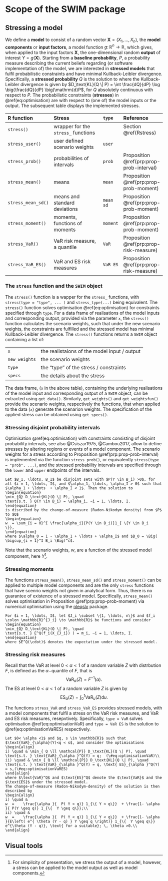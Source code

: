 

# Scope of the SWIM package



## Stressing a model {#Rfunctions}


We define a **model** to consist of a random vector $\boldsymbol{X} = (X_1, \ldots, X_n)$, the **model components** or **input factors**, a model function $g \colon \mathbb{R}^n \to \mathbb{R}$, which gives, when applied to the input factors $\boldsymbol{X}$, the one-dimensional random **output** of interest $Y = g(\boldsymbol{X})$. Starting from a **baseline probability**, $P$, a probability measure describing the current beliefs regarding (or software implementation of) the model, we are interested in **stressed models** that fulfil probabilistic constraints and have minimal Kullback-Leibler divergence. Specifically, a **stressed probability** $Q$ is the solution to 
\begin{equation} 
\min_{ Q \in \mathcal{P}} D_\text{KL}(Q \| P), \quad
\text{s.t. probabilistic constraints of the model under }Q \text{ hold},
(\#eq:optimisation)
\end{equation}
where the Kullback-Leibler divergence is given by $D_\text{KL}(Q \| P)  = \int \frac{dQ}{dP} \log \big(\frac{dQ}{dP} \big)\mathrm{d}P$, for $Q$ absolutely continuous with respect to $P$. The probabilistic constraints (**stresses**) in \@ref(eq:optimisation) are with respect to (one of) the model inputs or the output. The subsequent table displays the implemented stresses.     

| R function             | Stress                                | `type`  |  Reference  
| :--------------------- | :------------------------------------ |:--------|:------------------ 
| `stress()`             | wrapper for the `stress_` functions   |         | Section \@ref(Rstress)
| `stress_user()`        | user defined scenario weights         |`user`   |
| `stress_prob()`        | probabilities of intervals            |`prob`   | Proposition \@ref(prp:prop-prob-interval)
| `stress_mean()`        | means                                 |`mean`   | Proposition \@ref(prp:prop-prob-moment)
| `stress_mean_sd()`     | means and standard deviations         |`mean sd`| Proposition \@ref(prp:prop-prob-moment)
| `stress_moment()`      | moments, functions of moments         |`moment` | Proposition \@ref(prp:prop-prob-moment)
| `stress_VaR()`         | VaR risk measure, a quantile          |`VaR`    | Proposition \@ref(prp:prop-risk-measure)
| `stress_VaR_ES()`      | VaR and ES risk measures              |`VaR ES` | Proposition \@ref(prp:prop-risk-measure)


### The `stress` function and the `SWIM` object {#Rstress}
The `stress()` function is a wapper for the `stress_` functions, with `stress(type = "type", ... )` and `stress_type(...)` being equivalent. The `stress()` function solves optimisation \@ref(eq:optimisation) for constraints specified through `type`. For a data frame of realisations of the model inputs and corresponding output, provided via the parameter `x`, the `stress()` function calculates the scenario weights, such that under the new scenario weights, the constraints are fulfilled and the stressed model has minimal Kullback-Leibler divergence. The `stress()` functions returns a `SWIM` object containing a list of:

| | |
| :---           | :--- |       
| `x`            | the realistaions of the model input / output |
| `new_weights`  | the scenario weights |
| `type`         | the "type" of the stress / constraints |
| `specs`        | the details about the stress |

The data frame, (`x` in the above table), containing the underlying realisations of the model input and corresponding output of a `SWIM` object, can be extracted using `get_data()`. Similarly, `get_weights()` and `get_weightsfun()` provide the scenario weights, respectively the functions, that when applied to the data (`x`) generate the scenarion weights. The specification of the applied stress can be obtained using `get_specs()`.

### Stressing disjoint probability intervals 

Optimisation \@ref(eq:optimisation) with constraints consisting of disjoint probability intervals, see also @Csiszar1975, @Cambou2017, allow to define stresses by altering regions or events of a model component. The scenario weights for a stress according to Proposition \@ref(prp:prop-prob-interval) is implemented via the function `stress_prob()`, or equivalently `stress(type = "prob", ...)`, and the stressed probability intervals are specified through the `lower` and `upper` endpoints of the intervals.


```proposition

Let $B_1, \ldots, B_I$ be disjoint sets with $P(Y \in B_i) >0$, for all $i = 1, \ldots, I$, and $\alpha_1, \ldots, \alpha_I > 0$ such that $\alpha_1 + \ldots  + \alpha_I < 1$. Then the solution to 
\begin{equation} 
\min_{Q} D_\text{KL}(Q \| P), \quad
\text{s.t. } Q(Y \in B_i) = \alpha_i, ~i = 1, \ldots, I.
\end{equation}
is discribed by the change-of-measure (Radon-Nikodym density) from $P$ to $Q$
\begin{equation} 
w  = \sum_{i = 0}^I \frac{\alpha_i}{P(Y \in B_i)}1_{ \{Y \in B_i
\}},
\end{equation}
where $\alpha_0 = 1 - \alpha_1 + \ldots + \alpha_I$ and $B_0 = \Big( \bigcup_{i = 1}^I B_i \Big)^c$.        
```

Note that the scenario weights, $w$, are a function of the stressed model component, here $Y$^[For simpilcity of presentation, we stress the output of a model, however, a stress can be applied to the model output as well as model components.]. 


### Stressing moments 



The functions `stress_mean()`, `stress_mean_sd()` and `stress_moment()` can be applied to multiple model components and are the only `stress` functions that have scenrio weights not given in analytical form. Thus, there is no guarantee of existence of a stressed model. Specifically, `stress_mean()` solves optimisation in Proposition \@ref(prp:prop-prob-moment) via numerical optimisation using the [nleqslv](https://CRAN.R-project.org/package=nleqslv) package.


```proposition
For $i = 1, \ldots, I$, let $J_i \subset \{1, \ldots, n\}$ and $f_i \colon \mathbb{R}^{J_i} \to \mathbb{R}$ be functions and consider
\begin{equation} 
\min_{Q} D_\text{KL}(Q \| P), \quad
\text{s.t. } E^Q(f_i(X_{J_i}) ) = m_i, ~i = 1, \ldots, I.
\end{equation}
where $E^Q(\cdot)$ denotes the expectation under the stressed model. 

```



### Stressing risk measures

Recall that the $\text{VaR}$ at level $0 < \alpha < 1$ of a random variable $Z$ with distrbution $F$, is defined as the $\alpha-$quantile of $F$, that is $$\text{VaR}_\alpha(Z) = F^{-1}(\alpha).$$ The $\text{ES}$ at level $0 < \alpha < 1$ of a random variable $Z$ is given by $$\text{ES}_\alpha(Z) = \int_0^1 \text{VaR}_u(Z) \mathrm{d}u.$$

The functions `stress_VaR` and `stress_VaR_ES` provides stressed models, with a model components that fulfil a stress on the VaR risk measures, and VaR and ES risk measures, resepvtively. Specifically, `type = VaR` solves optimisation \@ref(eq:optimisationVaR) and `type = VaR ES` is the solution to \@ref(eq:optimisationVaRES) respectively. 



```proposition
Let $0< \alpha <1$ and $q, s \in \mathbb{R}$ such that $\text{VaR}_{\alpha}(Y)<q < s$, and consider the optimisations
\begin{align}
i) \quad & \min_{ Q \ll \mathcal{P}} D_\text{KL}(Q \| P), \quad
\text{s.t. } \text{VaR}_{\alpha }^Q(Y) = q;  (\#eq:optimisationVaR)\\
ii) \quad & \min_{ Q \ll \mathcal{P}} D_\text{KL}(Q \| P), \quad
\text{s.t. } \text{VaR}_{\alpha }^Q(Y) = q, \text{ ES}_{\alpha }^Q(Y) = s,(\#eq:optimisationVaRES)
\end{align}
where $\text{VaR}^Q$ and $\text{ES}^Q$ denote the $\text{VaR}$ and the $\text{ES}$ under the stressed model.
The change-of-measure (Radon-Nikodym-density) of the solution is then described by 
\begin{align}
i) \quad & 
w  =    \frac{\alpha }{  P( Y < q)} 1_{\{ Y < q\}}  + \frac{1- \alpha }{ P(Y \geq q)} 1_{\{  Y \geq q\}};\\
ii) \quad & 
w  =    \frac{\alpha }{  P( Y < q)} 1_{\{ Y < q\}}  + \frac{1- \alpha }{E\left( e^{ \theta (Y - q) } Y \geq q \right)} 1_{\{  Y \geq q\}} e^{\theta (Y - q)}, \text{ for a suitable}; \, \theta >0.\\
\end{align}  
```


## Visual tools











